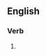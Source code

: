 ==English==

===Verb===
{{head|en|present participle}}

# {{present participle of|thole|lang=en|nocat=1}}